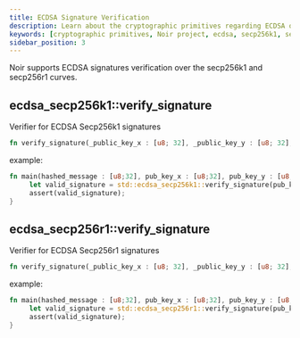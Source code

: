 ```yaml
---
title: ECDSA Signature Verification
description: Learn about the cryptographic primitives regarding ECDSA over the secp256k1 and secp256r1 curves
keywords: [cryptographic primitives, Noir project, ecdsa, secp256k1, secp256r1, signatures]
sidebar_position: 3
---
```



Noir supports ECDSA signatures verification over the secp256k1 and secp256r1 curves.

## ecdsa_secp256k1::verify_signature

Verifier for ECDSA Secp256k1 signatures

```rust
fn verify_signature(_public_key_x : [u8; 32], _public_key_y : [u8; 32], _signature: [u8; 64], _message: [u8]) -> bool
```

example:

```rust
fn main(hashed_message : [u8;32], pub_key_x : [u8;32], pub_key_y : [u8;32], signature : [u8;64]) {
     let valid_signature = std::ecdsa_secp256k1::verify_signature(pub_key_x, pub_key_y, signature, hashed_message);
     assert(valid_signature);
}
```

## ecdsa_secp256r1::verify_signature

Verifier for ECDSA Secp256r1 signatures

```rust
fn verify_signature(_public_key_x : [u8; 32], _public_key_y : [u8; 32], _signature: [u8; 64], _message: [u8]) -> bool
```

example:

```rust
fn main(hashed_message : [u8;32], pub_key_x : [u8;32], pub_key_y : [u8;32], signature : [u8;64]) {
     let valid_signature = std::ecdsa_secp256r1::verify_signature(pub_key_x, pub_key_y, signature, hashed_message);
     assert(valid_signature);
}
```

<BlackBoxInfo />
